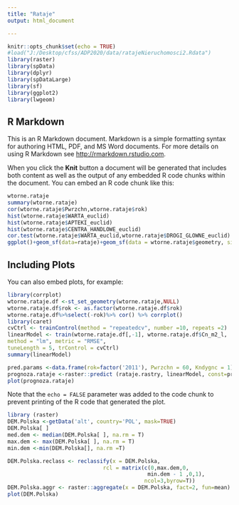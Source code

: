 ---
title: "Rataje"
output: html_document

---

```{r setup, include=FALSE}
knitr::opts_chunk$set(echo = TRUE)
#load("J:/Desktop/cfss/ADP2020/data/ratajeNieruchomosci2.Rdata")
library(raster)
library(spData)
library(dplyr)
library(spDataLarge)
library(sf)
library(ggplot2)
library(lwgeom)
```

## R Markdown

This is an R Markdown document. Markdown is a simple formatting syntax for authoring HTML, PDF, and MS Word documents. For more details on using R Markdown see <http://rmarkdown.rstudio.com>.

When you click the **Knit** button a document will be generated that includes both content as well as the output of any embedded R code chunks within the document. You can embed an R code chunk like this:

```{r cars}
wtorne.rataje
summary(wtorne.rataje)
cor(wtorne.rataje$Pwrzchn,wtorne.rataje$rok)
hist(wtorne.rataje$WARTA_euclid)
hist(wtorne.rataje$APTEKI_euclid)
hist(wtorne.rataje$CENTRA_HANDLOWE_euclid)
cor.test(wtorne.rataje$WARTA_euclid,wtorne.rataje$DROGI_GLOWNE_euclid)
ggplot()+geom_sf(data=rataje)+geom_sf(data = wtorne.rataje$geometry, size = 2, col = 'dark green')
```

## Including Plots

You can also embed plots, for example:

```{r pressure, echo=FALSE}
library(corrplot)
wtorne.rataje.df <-st_set_geometry(wtorne.rataje,NULL)
wtorne.rataje.df$rok <- as.factor(wtorne.rataje.df$rok)
wtorne.rataje.df%>%select(-rok)%>% cor() %>% corrplot()
library(caret)
cvCtrl <- trainControl(method = "repeatedcv", number =10, repeats =2)
linearModel <- train(wtorne.rataje.df[,-1], wtorne.rataje.df$Cn_m2_l,
method = "lm", metric = "RMSE",
tuneLength = 5, trControl = cvCtrl)
summary(linearModel)

pred.params <-data.frame(rok=factor('2011'), Pwrzchn = 60, Kndygnc = 1)
prognoza.rataje <-raster::predict (rataje.rastry, linearModel, const=pred.params)
plot(prognoza.rataje)
```

Note that the `echo = FALSE` parameter was added to the code chunk to prevent printing of the R code that generated the plot.
```{r}
library (raster)
DEM.Polska <-getData('alt', country='POL', mask=TRUE)
DEM.Polska[ ]
med.dem <- median(DEM.Polska[ ], na.rm = T)
max.dem <- max(DEM.Polska[ ], na.rm = T)
min.dem <-min(DEM.Polska[], na.rm =T)

DEM.Polska.reclass <- reclassify(x = DEM.Polska,
                              rcl = matrix(c(0,max.dem,0,
                                            min.dem - 1 ,0,1),
                                           ncol=3,byrow=T))
DEM.Polska.aggr <- raster::aggregate(x = DEM.Polska, fact=2, fun=mean)
plot(DEM.Polska)

```

